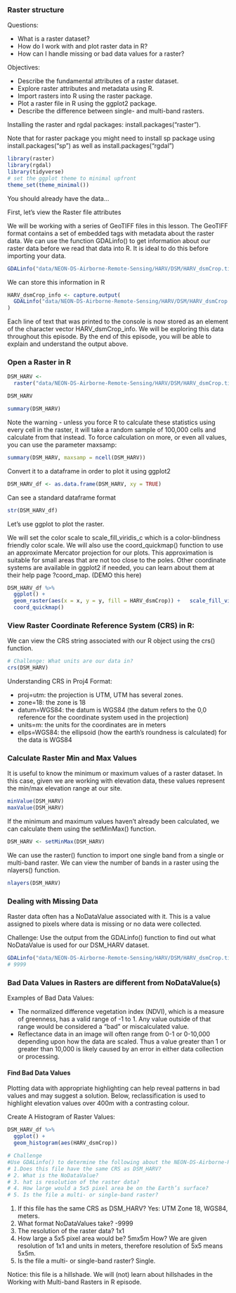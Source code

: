 ### Raster structure

Questions:

- What is a raster dataset?
- How do I work with and plot raster data in R?
- How can I handle missing or bad data values for a raster?

Objectives:

- Describe the fundamental attributes of a raster dataset.
- Explore raster attributes and metadata using R.
- Import rasters into R using the raster package.
- Plot a raster file in R using the ggplot2 package.
- Describe the difference between single- and multi-band rasters.


Installing the raster and rgdal packages: install.packages("raster").

Note that for raster package you might need to install sp package using install.packages("sp") as well as install.packages("rgdal")

```r
library(raster)
library(rgdal)
library(tidyverse)
# set the ggplot theme to minimal upfront
theme_set(theme_minimal())
```

You should already have the data...

First, let's view the Raster file attributes

We will be working with a series of GeoTIFF files in this lesson. The GeoTIFF format contains a set of embedded tags with metadata about the raster data. We can use the function GDALinfo() to get information about our raster data before we read that data into R. It is ideal to do this before importing your data.


```r
GDALinfo("data/NEON-DS-Airborne-Remote-Sensing/HARV/DSM/HARV_dsmCrop.tif")
```

We can store this information in R

```r
HARV_dsmCrop_info <- capture.output(
  GDALinfo("data/NEON-DS-Airborne-Remote-Sensing/HARV/DSM/HARV_dsmCrop.tif")
)
```

Each line of text that was printed to the console is now stored as an element of the character vector HARV_dsmCrop_info. We will be exploring this data throughout this episode. By the end of this episode, you will be able to explain and understand the output above.

### Open a Raster in R

```r
DSM_HARV <- 
  raster("data/NEON-DS-Airborne-Remote-Sensing/HARV/DSM/HARV_dsmCrop.tif")

DSM_HARV
```


```r
summary(DSM_HARV)
```

Note the warning - unless you force R to calculate these statistics using every cell in the raster, it will take a random sample of 100,000 cells and calculate from that instead. To force calculation on more, or even all values, you can use the parameter maxsamp:

```r
summary(DSM_HARV, maxsamp = ncell(DSM_HARV))
```

Convert it to a dataframe in order to plot it using ggplot2

```r
DSM_HARV_df <- as.data.frame(DSM_HARV, xy = TRUE)
```

Can see a standard dataframe format

```r
str(DSM_HARV_df)
```

Let's use ggplot to plot the raster. 

We will set the color scale to scale_fill_viridis_c which is a color-blindness friendly color scale. We will also use the coord_quickmap() function to use an approximate Mercator projection for our plots. This approximation is suitable for small areas that are not too close to the poles. Other coordinate systems are available in ggplot2 if needed, you can learn about them at their help page ?coord_map. (DEMO this here)

```r
DSM_HARV_df %>%
  ggplot() +
  geom_raster(aes(x = x, y = y, fill = HARV_dsmCrop)) +   scale_fill_viridis_c() +
  coord_quickmap()
```

### View Raster Coordinate Reference System (CRS) in R:

We can view the CRS string associated with our R object using the crs() function.

```r
# Challenge: What units are our data in?
crs(DSM_HARV)
```


Understanding CRS in Proj4 Format:

- proj=utm: the projection is UTM, UTM has several zones.
- zone=18: the zone is 18
- datum=WGS84: the datum is WGS84 (the datum refers to the 0,0 reference for the coordinate system used in the projection)
- units=m: the units for the coordinates are in meters
- ellps=WGS84: the ellipsoid (how the earth’s roundness is calculated) for the data is WGS84

### Calculate Raster Min and Max Values

It is useful to know the minimum or maximum values of a raster dataset. In this case, given we are working with elevation data, these values represent the min/max elevation range at our site.

```r
minValue(DSM_HARV)
maxValue(DSM_HARV)
```

If the minimum and maximum values haven’t already been calculated, we can calculate them using the setMinMax() function.

```r
DSM_HARV <- setMinMax(DSM_HARV)
```

We can use the raster() function to import one single band from a single or multi-band raster. We can view the number of bands in a raster using the nlayers() function.

```r
nlayers(DSM_HARV)
```

### Dealing with Missing Data

Raster data often has a NoDataValue associated with it. This is a value assigned to pixels where data is missing or no data were collected.


Challenge: Use the output from the GDALinfo() function to find out what NoDataValue is used for our DSM_HARV dataset.


```r
GDALinfo("data/NEON-DS-Airborne-Remote-Sensing/HARV/DSM/HARV_dsmCrop.tif")
# 9999
```

### Bad Data Values in Rasters are different from NoDataValue(s)

Examples of Bad Data Values:

- The normalized difference vegetation index (NDVI), which is a measure of greenness, has a valid range of -1 to 1. Any value outside of that range would be considered a “bad” or miscalculated value.
- Reflectance data in an image will often range from 0-1 or 0-10,000 depending upon how the data are scaled. Thus a value greater than 1 or greater than 10,000 is likely caused by an error in either data collection or processing.


#### Find Bad Data Values


Plotting data with appropriate highlighting can help reveal patterns in bad values and may suggest a solution. Below, reclassification is used to highlight elevation values over 400m with a contrasting colour.


Create A Histogram of Raster Values:

```r
DSM_HARV_df %>%
  ggplot() +
  geom_histogram(aes(HARV_dsmCrop))
```


```r
# Challenge
#Use GDALinfo() to determine the following about the NEON-DS-Airborne-Remote-Sensing/HARV/DSM/HARV_DSMhill.tif file:
# 1.Does this file have the same CRS as DSM_HARV?
# 2. What is the NoDataValue?
# 3. hat is resolution of the raster data?
# 4. How large would a 5x5 pixel area be on the Earth’s surface?
# 5. Is the file a multi- or single-band raster?

```
1. If this file has the same CRS as DSM_HARV? Yes: UTM Zone 18, WGS84, meters.
2. What format NoDataValues take? -9999
3. The resolution of the raster data? 1x1
4. How large a 5x5 pixel area would be? 5mx5m How? We are given resolution of 1x1 and units in meters, therefore resolution of 5x5 means 5x5m.
5. Is the file a multi- or single-band raster? Single.


Notice: this file is a hillshade. We will (not) learn about hillshades in the Working with Multi-band Rasters in R episode.

